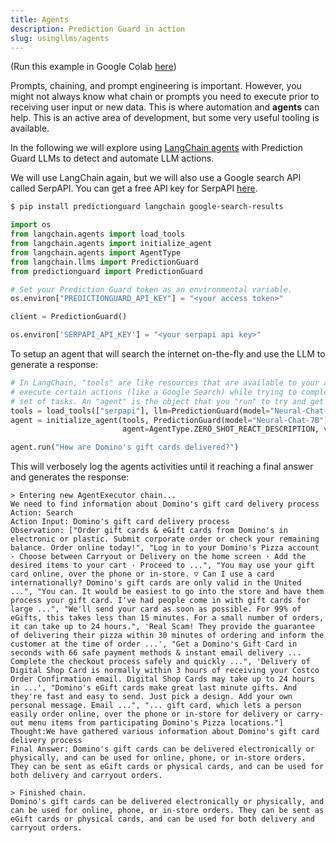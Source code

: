 ```yaml
---
title: Agents
description: Prediction Guard in action
slug: usingllms/agents
---
```


(Run this example in Google Colab [here](https://drive.google.com/file/d/1w_pDpWh-J9N3pUXAvI2QyIDT2N4W62Gf/view?usp=sharing))

Prompts, chaining, and prompt engineering is important. However, you might not always know what chain or prompts you need to execute prior to receiving user input or new data. This is where automation and **agents** can help. This is an active area of development, but some very useful tooling is available.

In the following we will explore using [LangChain agents](https://python.langchain.com/en/latest/use_cases/personal_assistants.html) with Prediction Guard LLMs to detect and automate LLM actions.

We will use LangChain again, but we will also use a Google search API called SerpAPI. You can get a free API key for SerpAPI [here](https://serpapi.com/).

```bash
$ pip install predictionguard langchain google-search-results
```

```python
import os
from langchain.agents import load_tools
from langchain.agents import initialize_agent
from langchain.agents import AgentType
from langchain.llms import PredictionGuard
from predictionguard import PredictionGuard

# Set your Prediction Guard token as an environmental variable.
os.environ["PREDICTIONGUARD_API_KEY"] = "<your access token>"

client = PredictionGuard()

os.environ['SERPAPI_API_KEY'] = "<your serpapi api key>"
```

To setup an agent that will search the internet on-the-fly and use the LLM to generate a response:

```python copy
# In LangChain, "tools" are like resources that are available to your agent to
# execute certain actions (like a Google Search) while trying to complete a
# set of tasks. An "agent" is the object that you "run" to try and get a "Final Answer."
tools = load_tools(["serpapi"], llm=PredictionGuard(model="Neural-Chat-7B"))
agent = initialize_agent(tools, PredictionGuard(model="Neural-Chat-7B"),
                         agent=AgentType.ZERO_SHOT_REACT_DESCRIPTION, verbose=True)

agent.run("How are Domino's gift cards delivered?")
```

This will verbosely log the agents activities until it reaching a final answer and generates the response:

```
> Entering new AgentExecutor chain...
We need to find information about Domino's gift card delivery process
Action: Search
Action Input: Domino's gift card delivery process
Observation: ["Order gift cards & eGift cards from Domino's in electronic or plastic. Submit corporate order or check your remaining balance. Order online today!", "Log in to your Domino's Pizza account · Choose between Carryout or Delivery on the home screen · Add the desired items to your cart · Proceed to ...", "You may use your gift card online, over the phone or in-store. ▽ Can I use a card internationally? Domino's gift cards are only valid in the United ...", "You can. It would be easiest to go into the store and have them process your gift card. I've had people come in with gift cards for large ...", "We'll send your card as soon as possible. For 99% of eGifts, this takes less than 15 minutes. For a small number of orders, it can take up to 24 hours.", 'Real Scam! They provide the guarantee of delivering their pizza within 30 minutes of ordering and inform the customer at the time of order ...', "Get a Domino's Gift Card in seconds with 66 safe payment methods & instant email delivery ... Complete the checkout process safely and quickly ...", 'Delivery of Digital Shop Card is normally within 3 hours of receiving your Costco Order Confirmation email. Digital Shop Cards may take up to 24 hours in ...', "Domino's eGift cards make great last minute gifts. And they're fast and easy to send. Just pick a design. Add your own personal message. Email ...", "... gift card, which lets a person easily order online, over the phone or in-store for delivery or carry-out menu items from participating Domino's Pizza locations."]
Thought:We have gathered various information about Domino's gift card delivery process
Final Answer: Domino's gift cards can be delivered electronically or physically, and can be used for online, phone, or in-store orders. They can be sent as eGift cards or physical cards, and can be used for both delivery and carryout orders.

> Finished chain.
Domino's gift cards can be delivered electronically or physically, and can be used for online, phone, or in-store orders. They can be sent as eGift cards or physical cards, and can be used for both delivery and carryout orders.
```
